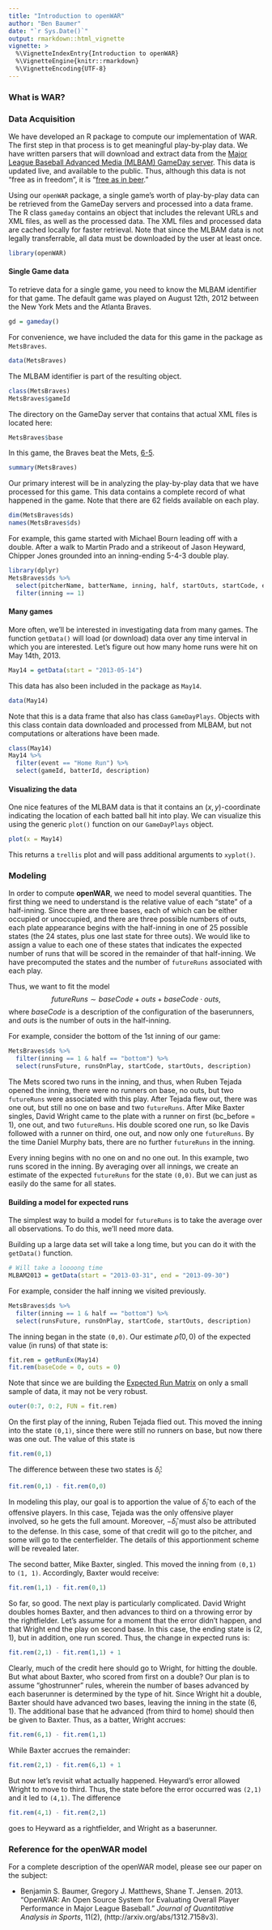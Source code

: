 ```yaml
---
title: "Introduction to openWAR"
author: "Ben Baumer"
date: "`r Sys.Date()`"
output: rmarkdown::html_vignette
vignette: >
  %\VignetteIndexEntry{Introduction to openWAR}
  %\VignetteEngine{knitr::rmarkdown}
  %\VignetteEncoding{UTF-8}
---
```


### What is WAR?

### Data Acquisition

We have developed an R package to compute our implementation of WAR. The first step in that process is to get meaningful play-by-play data. We have written parsers that will download and extract data from the [Major League Baseball Advanced Media (MLBAM) GameDay server](http://gd2.mlb.com). This data is updated live, and available to the public. Thus, although this data is not "free as in freedom", it is "[free as in beer](http://en.wikipedia.org/wiki/Gratis_versus_libre)." 

Using our `openWAR` package, a single game's worth of play-by-play data can be retrieved from the GameDay servers and processed into a data frame. The R class `gameday` contains an object that includes the relevant URLs and XML files, as well as the processed data. The XML files and processed data are cached locally for faster retrieval. Note that since the MLBAM data is not legally transferrable, all data must be downloaded by the user at least once. 

```r
library(openWAR)
```

#### Single Game data

To retrieve data for a single game, you need to know the MLBAM identifier for that game. The default game was played on August 12th, 2012 between the New York Mets and the Atlanta Braves. 

```r
gd = gameday()
```

For convenience, we have included the data for this game in the package as `MetsBraves`. 

```r
data(MetsBraves)
```

The MLBAM identifier is part of the resulting object. 

```r
class(MetsBraves)
MetsBraves$gameId
```

The directory on the GameDay server that contains that actual XML files is located here:

```r
MetsBraves$base
```

In this game, the Braves beat the Mets, [6-5](http://mlb.mlb.com/mlb/gameday/index.jsp?gid=2012_08_12_atlmlb_nynmlb_1&c_id=nym#game=2012_08_12_atlmlb_nynmlb_1,game_state=Wrapup,game_tab=box).

```r
summary(MetsBraves)
```

Our primary interest will be in analyzing the play-by-play data that we have processed for this game. This data contains a complete record of what happened in the game. Note that there are 62 fields available on each play. 

```r
dim(MetsBraves$ds)
names(MetsBraves$ds)
```

For example, this game started with Michael Bourn leading off with a double. After a walk to Martin Prado and a strikeout of Jason Heyward, Chipper Jones grounded into an inning-ending 5-4-3 double play. 

```r
library(dplyr)
MetsBraves$ds %>%
  select(pitcherName, batterName, inning, half, startOuts, startCode, event) %>%
  filter(inning == 1)
```

#### Many games

More often, we'll be interested in investigating data from many games. The function `getData()` will load (or download) data over any time interval in which you are interested. Let's figure out how many home runs were hit on May 14th, 2013. 

```r
May14 = getData(start = "2013-05-14")
```

This data has also been included in the package as `May14`.

```r
data(May14)
```

Note that this is a data frame that also has class `GameDayPlays`. Objects with this class contain data downloaded and processed from MLBAM, but not computations or alterations have been made. 

```r
class(May14)
May14 %>%
  filter(event == "Home Run") %>%
  select(gameId, batterId, description)
```

#### Visualizing the data

One nice features of the MLBAM data is that it contains an $(x,y)$-coordinate indicating the location of each batted ball hit into play. We can visualize this using the generic `plot()` function on our `GameDayPlays` object. 

```r
plot(x = May14)
```

This returns a `trellis` plot and will pass additional arguments to `xyplot()`. 

### Modeling

In order to compute **openWAR**, we need to model several quantities. The first thing we need to understand is the relative value of each "state" of a half-inning. Since there are three bases, each of which can be either occupied or unoccupied, and there are three possible numbers of outs, each plate appearance begins with the half-inning in one of 25 possible states (the 24 states, plus one last state for three outs). We would like to assign a value to each one of these states that indicates the expected number of runs that will be scored in the remainder of that half-inning. We have precomputed the states and the number of `futureRuns` associated with each play. 

Thus, we want to fit the model
$$
  futureRuns \sim baseCode + outs + baseCode \cdot outs,
$$
where $baseCode$ is a description of the configuration of the baserunners, and $outs$ is the number of outs in the half-inning. 

For example, consider the bottom of the 1st inning of our game:

```r
MetsBraves$ds %>%
  filter(inning == 1 & half == "bottom") %>%
  select(runsFuture, runsOnPlay, startCode, startOuts, description)
```

The Mets scored two runs in the inning, and thus, when Ruben Tejada opened the inning, there were no runners on base, no outs, but two `futureRuns` were associated with this play. After Tejada flew out, there was one out, but still no one on base and two `futureRuns`. After Mike Baxter singles, David Wright came to the plate with a runner on first (bc_before = 1), one out, and two `futureRuns`. His double scored one run, so Ike Davis followed with a runner on third, one out, and now only one `futureRuns`. By the time Daniel Murphy bats, there are no further `futureRuns` in the inning. 

Every inning begins with no one on and no one out. In this example, two runs scored in the inning. By averaging over all innings, we create an estimate of the expected `futureRuns` for the state `(0,0)`. But we can just as easily do the same for all states. 

#### Building a model for expected runs

The simplest way to build a model for `futureRuns` is to take the average over all observations. To do this, we'll need more data. 

Building up a large data set will take a long time, but you can do it with the `getData()` function. 

```r
# Will take a loooong time
MLBAM2013 = getData(start = "2013-03-31", end = "2013-09-30")
```

For example, consider the half inning we visited previously. 

```r
MetsBraves$ds %>%
  filter(inning == 1 & half == "bottom") %>%
  select(runsFuture, runsOnPlay, startCode, startOuts, description)
```

The inning began in the state `(0,0)`. Our estimate $\hat{\rho}(0,0)$ of the expected value (in runs) of that state is:

```r
fit.rem = getRunEx(May14)
fit.rem(baseCode = 0, outs = 0)
```

Note that since we are building the [Expected Run Matrix](http://www.baseballprospectus.com/sortable/index.php?cid=1405164) on only a small sample of data, it may not be very robust. 

```r
outer(0:7, 0:2, FUN = fit.rem)
```

On the first play of the inning, Ruben Tejada flied out. This moved the inning into the state `(0,1)`, since there were still no runners on base, but now there was one out. The value of this state is 

```r
fit.rem(0,1)
```

The difference between these two states is $\hat{\delta}_i$:

```r
fit.rem(0,1) - fit.rem(0,0)
```

In modeling this play, our goal is to apportion the value of $\hat{\delta}_i$ to each of the offensive players. In this case, Tejada was the only offensive player involved, so he gets the full amount. Moreover, $-\hat{\delta}_i$ must also be attributed to the defense. In this case, some of that credit will go to the pitcher, and some will go to the centerfielder. The details of this apportionment scheme will be revealed later. 

The second batter, Mike Baxter, singled. This moved the inning from `(0,1)` to `(1, 1)`. Accordingly, Baxter would receive:

```r
fit.rem(1,1) - fit.rem(0,1)
```

So far, so good. The next play is particularly complicated. David Wright doubles homes Baxter, and then advances to third on a throwing error by the rightfielder. Let's assume for a moment that the error didn't happen, and that Wright end the play on second base. In this case, the ending state is $(2,1)$, but in addition, one run scored. Thus, the change in expected runs is:

```r
fit.rem(2,1) - fit.rem(1,1) + 1
```

Clearly, much of the credit here should go to Wright, for hitting the double. But what about Baxter, who scored from first on a double? Our plan is to assume "ghostrunner" rules, wherein the number of bases advanced by each baserunner is determined by the type of hit. Since Wright hit a double, Baxter should have advanced two bases, leaving the inning in the state $(6,1)$. The additional base that he advanced (from third to home) should then be given to Baxter. Thus, as a batter, Wright accrues:

```r
fit.rem(6,1) - fit.rem(1,1)
```

While Baxter accrues the remainder:

```r
fit.rem(2,1) - fit.rem(6,1) + 1
```

But now let's revisit what actually happened. Heyward's error allowed Wright to move to third. Thus, the state before the error occurred was `(2,1)` and it led to `(4,1)`. The difference

```r
fit.rem(4,1) - fit.rem(2,1)
```

goes to Heyward as a rightfielder, and Wright as a baserunner. 

### Reference for the openWAR model

For a complete description of the openWAR model, please see our paper on the subject:

* Benjamin S. Baumer, Gregory J. Matthews, Shane T. Jensen. 2013. "OpenWAR: An Open Source System for Evaluating Overall Player Performance in Major League Baseball." *Journal of Quantitative Analysis in Sports*, 11(2), (http://arxiv.org/abs/1312.7158v3).
